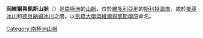 {{coord|77|7|S|162|16|E|source:GNIS|display=title}}

'''岡維爾與凱斯山脈'''（{{lang-en|Gonville and Caius Range}}）是[[南極洲|南極洲]]的[[山脈|山脈]]，位於[[維多利亞地|維多利亞地]]的[[斯科特海岸|斯科特海岸]]，處於[[麥基冰川|麥基冰川]]和[[德貝納姆冰川|德貝納姆冰川]]之間，以[[劍橋大學岡維爾與凱斯學院|劍橋大學岡維爾與凱斯學院]]命名。

{{DEFAULTSORT:Gonville and Caius Range}}
[[Category:南極洲山脈|Category:南極洲山脈]]


{{ScottCoast-geo-stub}}